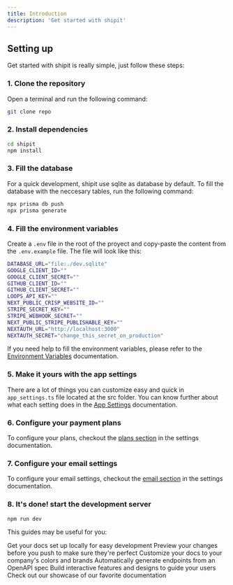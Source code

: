 ```yaml
---
title: Introduction
description: 'Get started with shipit'
---
```




## Setting up

Get started with shipit is really simple, just follow these steps:

### 1. Clone the repository

Open a terminal and run the following command:

```bash
git clone repo
```

### 2. Install dependencies
```bash
cd shipit
npm install
```
### 3. Fill the database
For a quick development, shipit use sqlite as database by default. To fill the database with the neccesary tables, run the following command:
```bash
npx prisma db push
npx prisma generate
```
### 4. Fill the environment variables
Create a `.env` file in the root of the proyect and copy-paste the content from the `.env.example` file.
The file will look like this:
```bash
DATABASE_URL="file:./dev.sqlite"
GOOGLE_CLIENT_ID=""
GOOGLE_CLIENT_SECRET=""
GITHUB_CLIENT_ID=""
GITHUB_CLIENT_SECRET=""
LOOPS_API_KEY=""
NEXT_PUBLIC_CRISP_WEBSITE_ID=""
STRIPE_SECRET_KEY=""
STRIPE_WEBHOOK_SECRET=""
NEXT_PUBLIC_STRIPE_PUBLISHABLE_KEY=""
NEXTAUTH_URL="http://localhost:3000"
NEXTAUTH_SECRET="change_this_secret_on_production"
```

If you need help to fill the environment variables, please refer to the [Environment Variables](/docs/settings/environment-variables) documentation.

### 5. Make it yours with the app settings

There are a lot of things you can customize easy and quick in `app_settings.ts` file located at the src folder.
You can know further about what each setting does in the [App Settings](/docs/settings/app-settings) documentation.

### 6. Configure your payment plans
To configure your plans, checkout the [plans section](/docs/settings/app-settings) in the settings documentation.

### 7. Configure your email settings
To configure your email settings, checkout the [email section](/docs/settings/app-settings) in the settings documentation.

### 8. It's done! start the development server

```bash
npm run dev
```

This guides may be useful for you:

<CardGroup cols={2}>
  <Card
    title="Edit Your Docs"
    icon="pen-to-square"
    href="https://mintlify.com/docs/quickstart"
  >
    Get your docs set up locally for easy development
  </Card>
  <Card
    title="Preview Changes"
    icon="image"
    href="https://mintlify.com/docs/development"
  >
    Preview your changes before you push to make sure they're perfect
  </Card>
</CardGroup>



<CardGroup cols={2}>
  <Card
    title="Customize Style"
    icon="palette"
    href="https://mintlify.com/docs/settings/global"
  >
    Customize your docs to your company's colors and brands
  </Card>
  <Card
    title="Reference APIs"
    icon="code"
    href="https://mintlify.com/docs/api-playground/openapi"
  >
    Automatically generate endpoints from an OpenAPI spec
  </Card>
  <Card
    title="Add Components"
    icon="screwdriver-wrench"
    href="https://mintlify.com/docs/components/accordion"
  >
    Build interactive features and designs to guide your users
  </Card>
  <Card
    title="Get Inspiration"
    icon="stars"
    href="https://mintlify.com/customers"
  >
    Check out our showcase of our favorite documentation
  </Card>
</CardGroup>
